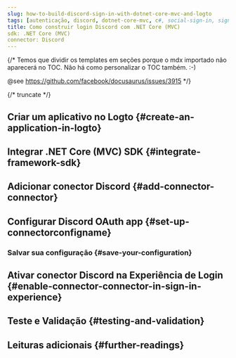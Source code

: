 ```yaml
---
slug: how-to-build-discord-sign-in-with-dotnet-core-mvc-and-logto
tags: [autenticação, discord, dotnet-core-mvc, c#, social-sign-in, sign-in, login]
title: Como construir login Discord com .NET Core (MVC)
sdk: .NET Core (MVC)
connector: Discord
---
```


{/*
  Temos que dividir os templates em seções porque o mdx importado não aparecerá no TOC.
  Não há como personalizar o TOC também. :-)

  @see https://github.com/facebook/docusaurus/issues/3915
*/}




{/* truncate */}

<Intro connector={connector} sdk=".NET Core (MVC)" link="https://dotnet.microsoft.com/apps/aspnet/mvc" />

## Criar um aplicativo no Logto \{#create-an-application-in-logto}

<CreateApplication type="Aplicativo web tradicional" framework=".NET Core (MVC)" />

## Integrar .NET Core (MVC) SDK \{#integrate-framework-sdk}

<IntegrateSdk />

## Adicionar conector Discord \{#add-connector-connector}

<AddSocialConnector connector={connector} framework=".NET Core (MVC)" />

## Configurar Discord OAuth app \{#set-up-connectorconfigname}

<ConnectorGuide />

### Salvar sua configuração \{#save-your-configuration}

<SaveYourConfiguration connector={connector} />

## Ativar conector Discord na Experiência de Login \{#enable-connector-connector-in-sign-in-experience}

<EnableSocialConnector connector={connector} />

## Teste e Validação \{#testing-and-validation}

<TestingAndValidation connector={connector} sdk=".NET Core (MVC)" />

## Leituras adicionais \{#further-readings}

<FurtherReadings />